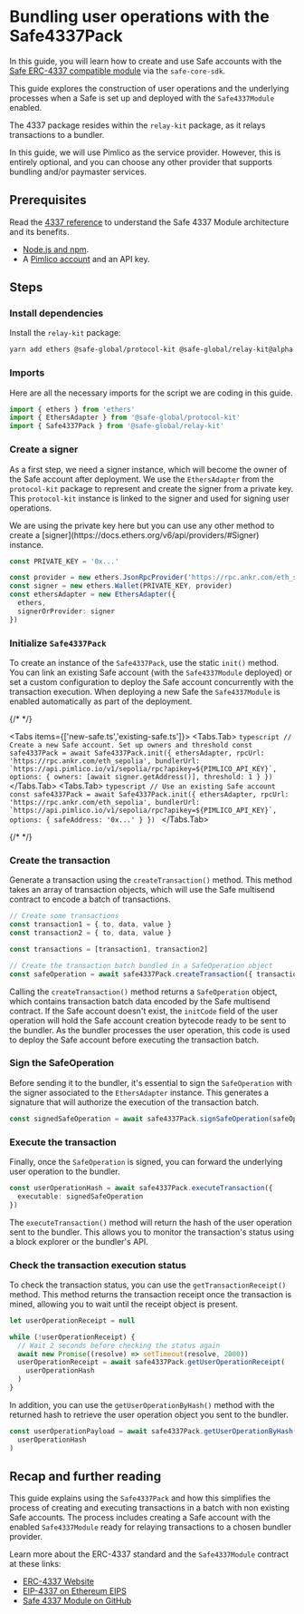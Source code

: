 
# Bundling user operations with the Safe4337Pack

In this guide, you will learn how to create and use Safe accounts with the [Safe ERC-4337 compatible module](https://github.com/safe-global/safe-modules/tree/main/modules/4337/contracts/Safe4337Module.sol) via the `safe-core-sdk`.

This guide explores the construction of user operations and the underlying processes when a Safe is set up and deployed with the `Safe4337Module` enabled.

The 4337 package resides within the `relay-kit` package, as it relays transactions to a bundler.

In this guide, we will use Pimlico as the service provider. However, this is entirely optional, and you can choose any other provider that supports bundling and/or paymaster services.

## Prerequisites

Read the [4337 reference](../../../home/4337-safe) to understand the Safe 4337 Module architecture and its benefits.

- [Node.js and npm](https://docs.npmjs.com/downloading-and-installing-node-js-and-npm).
- A [Pimlico account](https://dashboard.pimlico.io) and an API key.

## Steps

<Steps>

### Install dependencies

Install the `relay-kit` package:

```bash
yarn add ethers @safe-global/protocol-kit @safe-global/relay-kit@alpha
```

### Imports

Here are all the necessary imports for the script we are coding in this guide.

```typescript
import { ethers } from 'ethers'
import { EthersAdapter } from '@safe-global/protocol-kit'
import { Safe4337Pack } from '@safe-global/relay-kit'
```

### Create a signer

As a first step, we need a signer instance, which will become the owner of the Safe account after deployment. We use the `EthersAdapter` from the `protocol-kit` package to represent and create the signer from a private key. This `protocol-kit` instance is linked to the signer and used for signing user operations.

<Callout type="info" emoji="ℹ️">
  We are using the private key here but you can use any other method to create a
  [signer](https://docs.ethers.org/v6/api/providers/#Signer) instance.
</Callout>

```typescript
const PRIVATE_KEY = '0x...'

const provider = new ethers.JsonRpcProvider('https://rpc.ankr.com/eth_sepolia')
const signer = new ethers.Wallet(PRIVATE_KEY, provider)
const ethersAdapter = new EthersAdapter({
  ethers,
  signerOrProvider: signer
})
```

### Initialize `Safe4337Pack`

To create an instance of the `Safe4337Pack`, use the static `init()` method. You can link an existing Safe account (with the `Safe4337Module` deployed) or set a custom configuration to deploy the Safe account concurrently with the transaction execution. When deploying a new Safe the `Safe4337Module` is enabled automatically as part of the deployment.

{/* <!-- vale off --> */}

<Tabs items={['new-safe.ts','existing-safe.ts']}>
  <Tabs.Tab>
    ```typescript
    // Create a new Safe account. Set up owners and threshold
    const safe4337Pack = await Safe4337Pack.init({
      ethersAdapter,
      rpcUrl: 'https://rpc.ankr.com/eth_sepolia',
      bundlerUrl: `https://api.pimlico.io/v1/sepolia/rpc?apikey=${PIMLICO_API_KEY}`,
      options: {
        owners: [await signer.getAddress()],
        threshold: 1
      }
    })
    ```
  </Tabs.Tab>
  <Tabs.Tab>
    ```typescript
    // Use an existing Safe account
    const safe4337Pack = await Safe4337Pack.init({
      ethersAdapter,
      rpcUrl: 'https://rpc.ankr.com/eth_sepolia',
      bundlerUrl: `https://api.pimlico.io/v1/sepolia/rpc?apikey=${PIMLICO_API_KEY}`,
      options: {
        safeAddress: '0x...'
      }
    })
    ```
    </Tabs.Tab>
</Tabs>

{/* <!-- vale on --> */}

### Create the transaction

Generate a transaction using the `createTransaction()` method. This method takes an array of transaction objects, which will use the Safe multisend contract to encode a batch of transactions.

```typescript
// Create some transactions
const transaction1 = { to, data, value }
const transaction2 = { to, data, value }

const transactions = [transaction1, transaction2]

// Create the transaction batch bundled in a SafeOperation object
const safeOperation = await safe4337Pack.createTransaction({ transactions })
```

Calling the `createTransaction()` method returns a `SafeOperation` object, which contains transaction batch data encoded by the Safe multisend contract. If the Safe account doesn't exist, the `initCode` field of the user operation will hold the Safe account creation bytecode ready to be sent to the bundler. As the bundler processes the user operation, this code is used to deploy the Safe account before executing the transaction batch.

### Sign the SafeOperation

Before sending it to the bundler, it's essential to sign the `SafeOperation` with the signer associated to the `EthersAdapter` instance. This generates a signature that will authorize the execution of the transaction batch.

```typescript
const signedSafeOperation = await safe4337Pack.signSafeOperation(safeOperation)
```

### Execute the transaction

Finally, once the `SafeOperation` is signed, you can forward the underlying user operation to the bundler.

```typescript
const userOperationHash = await safe4337Pack.executeTransaction({
  executable: signedSafeOperation
})
```

The `executeTransaction()` method will return the hash of the user operation sent to the bundler. This allows you to monitor the transaction's status using a block explorer or the bundler's API.

### Check the transaction execution status

To check the transaction status, you can use the `getTransactionReceipt()` method. This method returns the transaction receipt once the transaction is mined, allowing you to wait until the receipt object is present.

```typescript
let userOperationReceipt = null

while (!userOperationReceipt) {
  // Wait 2 seconds before checking the status again 
  await new Promise((resolve) => setTimeout(resolve, 2000))
  userOperationReceipt = await safe4337Pack.getUserOperationReceipt(
    userOperationHash
  )
}
```

In addition, you can use the `getUserOperationByHash()` method with the returned hash to retrieve the user operation object you sent to the bundler.

```typescript
const userOperationPayload = await safe4337Pack.getUserOperationByHash(
  userOperationHash
)
```

</Steps>

## Recap and further reading

This guide explains using the `Safe4337Pack` and how this simplifies the process of creating and executing transactions in a batch with non existing Safe accounts. The process includes creating a Safe account with the enabled `Safe4337Module` ready for relaying transactions to a chosen bundler provider.

Learn more about the ERC-4337 standard and the `Safe4337Module` contract at these links:

- [ERC-4337 Website](https://www.erc4337.io)
- [EIP-4337 on Ethereum EIPS](https://eips.ethereum.org/EIPS/eip-4337)
- [Safe 4337 Module on GitHub](https://github.com/safe-global/safe-modules/tree/main/modules/4337)
